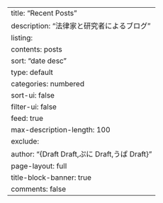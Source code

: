 ---
title: "Recent Posts"
description: "法律家と研究者によるブログ"
listing:
  contents: posts
  sort: "date desc"
  type: default
  categories: numbered
  sort-ui: false
  filter-ui: false
  feed: true
  max-description-length: 100
  exclude: 
    author: "{Draft Draft,ぷに Draft,うぱ Draft}"
page-layout: full
title-block-banner: true
comments: false
---